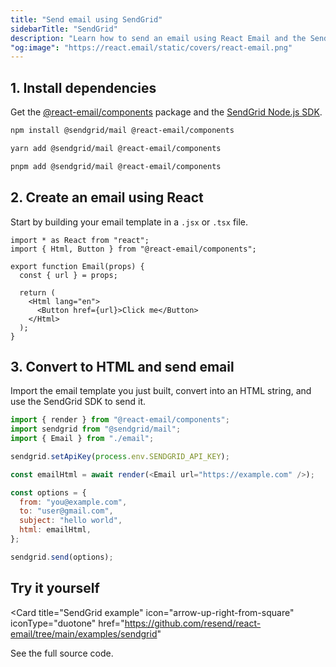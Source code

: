 ```yaml
---
title: "Send email using SendGrid"
sidebarTitle: "SendGrid"
description: "Learn how to send an email using React Email and the SendGrid Node.js SDK."
"og:image": "https://react.email/static/covers/react-email.png"
---
```


## 1. Install dependencies

Get the [@react-email/components](https://www.npmjs.com/package/@react-email/components) package and the [SendGrid Node.js SDK](https://www.npmjs.com/package/@sendgrid/mail).

<CodeGroup>

```sh npm
npm install @sendgrid/mail @react-email/components
```

```sh yarn
yarn add @sendgrid/mail @react-email/components
```

```sh pnpm
pnpm add @sendgrid/mail @react-email/components
```

</CodeGroup>

## 2. Create an email using React

Start by building your email template in a `.jsx` or `.tsx` file.

```tsx email.tsx
import * as React from "react";
import { Html, Button } from "@react-email/components";

export function Email(props) {
  const { url } = props;

  return (
    <Html lang="en">
      <Button href={url}>Click me</Button>
    </Html>
  );
}
```

## 3. Convert to HTML and send email

Import the email template you just built, convert into an HTML string, and use the SendGrid SDK to send it.

```js React
import { render } from "@react-email/components";
import sendgrid from "@sendgrid/mail";
import { Email } from "./email";

sendgrid.setApiKey(process.env.SENDGRID_API_KEY);

const emailHtml = await render(<Email url="https://example.com" />);

const options = {
  from: "you@example.com",
  to: "user@gmail.com",
  subject: "hello world",
  html: emailHtml,
};

sendgrid.send(options);
```

## Try it yourself

<Card
  title="SendGrid example"
  icon="arrow-up-right-from-square"
  iconType="duotone"
  href="https://github.com/resend/react-email/tree/main/examples/sendgrid"
>
  See the full source code.
</Card>
